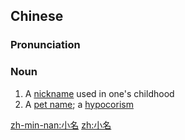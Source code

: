 ==Chinese==
{{zh-forms}}

===Pronunciation===
{{zh-pron
|m=xiǎomíng,er=y
|c=siu2 ming4
|mn=sió-miâ
|cat=n
}}

===Noun===
{{zh-noun}}

# A [[nickname]] used in one's childhood
# A [[pet name]]; a [[hypocorism]]

[[zh-min-nan:小名]]
[[zh:小名]]